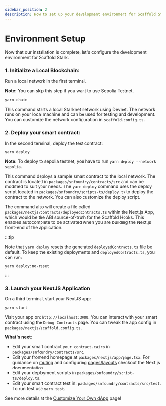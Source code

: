 ```yaml
---
sidebar_position: 2
description: How to set up your development environment for Scaffold Stark-2.
---
```


# Environment Setup

Now that our installation is complete, let's configure the development environment for Scaffold Stark.

### 1. **Initialize a Local Blockchain**:

Run a local network in the first terminal.

**Note:** You can skip this step if you want to use Sepolia Testnet.

```bash
yarn chain
```

This command starts a local Starknet network using Devnet. The network runs on your local machine and can be used for testing and development. You can customize the network configuration in `scaffold.config.ts`.

### 2. Deploy your smart contract:

In the second terminal, deploy the test contract:

```
yarn deploy
```

**Note:** To deploy to sepolia testnet, you have to run `yarn deploy --network sepolia`.

This command deploys a sample smart contract to the local network. The contract is located in `packages/snfoundry/contracts/src` and can be modified to suit your needs. The `yarn deploy` command uses the deploy script located in `packages/snfoundry/scripts-ts/deploy.ts` to deploy the contract to the network. You can also customize the deploy script.

The command also will create a file called `packages/nextjs/contracts/deployedContracts.ts` within the Next.js App, which would be the ABI source-of-truth for the Scaffold Hooks. This enables autocomplete to be activated when you are building the Next.js front-end of the application.

:::tip

Note that `yarn deploy` resets the generated `deployedContracts.ts` file be default. To keep the existing deployments and `deployedContracts.ts`, you can run:

```
yarn deploy:no-reset
```

:::

### 3. Launch your NextJS Application

On a third terminal, start your NextJS app:

```
yarn start
```

Visit your app on: `http://localhost:3000`. You can interact with your smart contract using the `Debug Contracts` page. You can tweak the app config in `packages/nextjs/scaffold.config.ts`.

**What's next**:

- Edit your smart contract `your_contract.cairo` in `packages/snfoundry/contracts/src`.
- Edit your frontend homepage at `packages/nextjs/app/page.tsx`. For guidance on [routing](https://nextjs.org/docs/app/building-your-application/routing/defining-routes) and configuring [pages/layouts](https://nextjs.org/docs/app/building-your-application/routing/pages-and-layouts) checkout the Next.js documentation.
- Edit your deployment scripts in `packages/snfoundry/script-ts/deploy.ts`.
- Edit your smart contract test in: `packages/snfoundry/contracts/src/test`. To run test use `yarn test`.

See more details at the [Customize Your Own dApp](./customize-your-own-dApp) page!
